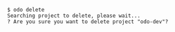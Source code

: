 ```console
$ odo delete
Searching project to delete, please wait...
? Are you sure you want to delete project "odo-dev"?
 ```
